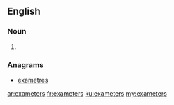 ==English==

===Noun===
{{head|en|noun plural form}}

# {{plural of|exameter|lang=en}}

===Anagrams===
* [[exametres#English|exametres]]

[[ar:exameters]]
[[fr:exameters]]
[[ku:exameters]]
[[my:exameters]]